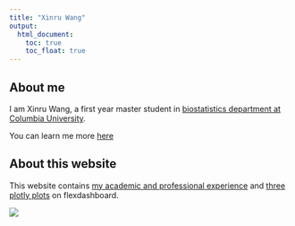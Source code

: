 ```yaml
---
title: "Xinru Wang"
output: 
  html_document:
    toc: true
    toc_float: true
---
```


## About me

I am Xinru Wang, a first year master student in [biostatistics department at Columbia University](https://www.mailman.columbia.edu/become-student/departments/biostatistics). 

You can learn me more [here](cv.html)

## About this website

This website contains [my academic and professional experience](cv.html) and [three plotly plots](dashboard.html) on flexdashboard.

![](images/picture.jpg)






